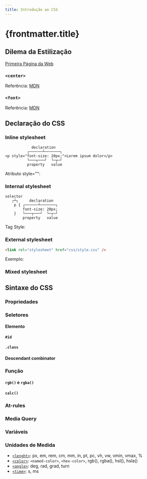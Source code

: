 ```yaml
---
title: Introdução ao CSS
---
```



# {frontmatter.title}

## Dilema da Estilização

[Primeira Página da Web](http://info.cern.ch/hypertext/WWW/TheProject.html)

### `<center>`

<CodeHtmlPreview src="/codes/css/introduction/deprecated-center" />

Referência: [MDN](https://developer.mozilla.org/en-US/docs/Web/HTML/Element/center)

### `<font>`

<CodeHtmlPreview src="/codes/css/introduction/deprecated-font" />

Referência: [MDN](https://developer.mozilla.org/en-US/docs/Web/HTML/Element/font)

## Declaração do CSS

### Inline stylesheet

```plaintext title="Atributo Style"
            declaration
          ┌──────┴───────┐
<p style="font-size: 20px;">Lorem ipsum dolor</p>
          └───┬───┘  └─┬─┘
          property   value
```

Atributo style="":

<CodeHtmlPreview src="/codes/css/introduction/css-inline" htmlHighlightLines="2,8,14" />

### Internal stylesheet


```plaintext title="Blocos de Estilo"
selector
   ┌┴┐     declaration
    p { ┌──────┴───────┐
        font-size: 20px;
    }   └───┬───┘  └─┬─┘
        property   value
```

 Tag Style:

<CodeHtmlPreview src="/codes/css/introduction/css-internal" onlyBody={false} htmlHighlightLines="6-15" />

### External stylesheet

```html title="Tag Link"
<link rel="stylesheet" href="css/style.css" />
```

Exemplo:

<CodeHtmlCssPreview src="/codes/css/introduction/css-external" onlyBody={false} codeTree={true} htmlHighlightLines="8" />

### Mixed stylesheet

<CodeHtmlCssPreview src="/codes/css/introduction/css-mixed" onlyBody={false} codeTree={true} htmlHighlightLines="8,11,16" cssHighlightLines="7" />

## Sintaxe do CSS

### Propriedades

<CodeHtmlCssPreview src="/codes/css/introduction/property-font" cssHighlightLines="2-5,10" />

### Seletores

#### Elemento

<CodeHtmlCssPreview src="/codes/css/introduction/selector-element" cssHighlightLines="1,5,11" />

#### `#id`

<CodeHtmlCssPreview src="/codes/css/introduction/selector-id" cssHighlightLines="5" />

#### `.class`

<CodeHtmlCssPreview src="/codes/css/introduction/selector-class" cssHighlightLines="5" />

#### Descendant combinator

<CodeHtmlCssPreview src="/codes/css/introduction/selector-descendant-combinator" cssHighlightLines="1" />

### Função

#### `rgb()` e `rgba()`

<CodeHtmlCssPreview src="/codes/css/introduction/function-rgb" cssHighlightLines="2,6" />

#### `calc()`

<CodeHtmlCssPreview src="/codes/css/introduction/function-calc" cssHighlightLines="2" />

### At-rules

<CodeHtmlCssPreview src="/codes/css/introduction/at-rule-import" onlyBody={false} htmlHighlightLines="9" />

### Media Query

<CodeHtmlCssPreview src="/codes/css/introduction/media-print" cssHighlightLines="6" />

### Variáveis

<CodeHtmlCssPreview src="/codes/css/introduction/css-variable" cssHighlightLines="3-4,9-10,14-15" htmlHighlightLines="2" onlyBody={false} showDarkMode={true} />

<CodeHtmlPreview src="/codes/css/introduction/css-variable" htmlFile="light.html" htmlHighlightLines="2" onlyBody={false} />

### Unidades de Medida

<CodeHtmlCssPreview src="/codes/css/introduction/css-unit" isShowCss={false} htmlHighlightLines="1-2" />

- [`<lenght>`](https://developer.mozilla.org/en-US/docs/Web/CSS/lenght): px, em, rem, cm, mm, in, pt, pc, vh, vw, vmin, vmax, %
- [`<color>`](https://developer.mozilla.org/en-US/docs/Web/CSS/color): `<named-color>`, `<hex-color>`, rgb(), rgba(), hsl(), hsla()
- [`<angle>`](https://developer.mozilla.org/en-US/docs/Web/CSS/angle): deg, rad, grad, turn
- [`<time>`](https://developer.mozilla.org/en-US/docs/Web/CSS/time): s, ms
